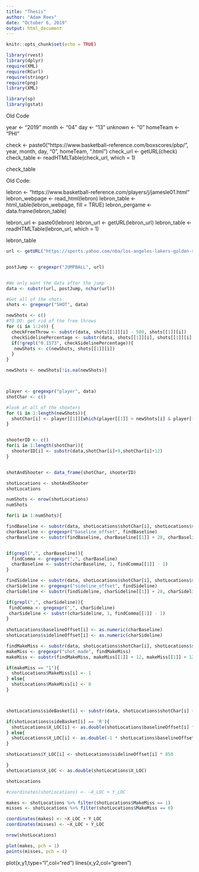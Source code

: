 ```yaml
---
title: "Thesis"
author: "Adam Rees"
date: "October 6, 2019"
output: html_document
---
```


```r
knitr::opts_chunk$set(echo = TRUE)
```

```r
library(rvest)
library(dplyr)
require(XML)
require(RCurl)
require(stringr)
require(png)
library(XML)

library(sp)
library(gstat)


```

Old Code

year <- "2019"
month <- "04"
day <- "13"
unknown <- "0"
homeTeam <- "PHI"

check <- paste0("https://www.basketball-reference.com/boxscores/pbp/", year, month, day, "0", homeTeam, ".html")
check_url <- getURL(check)
check_table <- readHTMLTable(check_url, which = 1)

check_table


Old Code:

lebron <- "https://www.basketball-reference.com/players/j/jamesle01.html"
lebron_webpage <- read_html(lebron)
lebron_table <- html_table(lebron_webpage, fill = TRUE)
lebron_pergame <- data.frame(lebron_table)

lebron_url <- paste0(lebron)
lebron_url <- getURL(lebron_url)
lebron_table <- readHTMLTable(lebron_url, which = 1)

lebron_table




```r
url <- getURL("https://sports.yahoo.com/nba/los-angeles-lakers-golden-state-warriors-2019100509/?section=gamestream")


postJump <- gregexpr("JUMPBALL", url)


#We only want the data after the jump
data <- substr(url, postJump, nchar(url))
```


```r


#Get all of the shots 
shots <- gregexpr("SHOT", data)

newShots <- c()
#TO DO: get rid of the free throws
for (i in 1:249) {
  checkFreeThrow <- substr(data, shots[[1]][i] - 500, shots[[1]][i])
  checkSidelinePercentage <- substr(data, shots[[1]][i], shots[[1]][i] + 250)
  if(!grepl("0.1573", checkSidelinePercentage)){
   newShots <- c(newShots, shots[[1]][i])
  }
}

newShots <- newShots[!is.na(newShots)]



player <- gregexpr("player", data)
shotChar <- c()

#look at all of the shooters
for (i in 1:length(newShots)){
  shotChar[i] <- player[[1]][which(player[[1]] > newShots[i] & player[[1]] < newShots[i]+47)]
}


shooterID <- c()
for(i in 1:length(shotChar)){
  shooterID[i] <- substr(data,shotChar[i]+9,shotChar[i]+12)
}


shotAndShooter <- data_frame(shotChar, shooterID)

shotLocations <- shotAndShooter 
shotLocations
```



```r

numShots <- nrow(shotLocations)
numShots

for(i in 1:numShots){

findBaseline <- substr(data, shotLocations$shotChar[i], shotLocations$shotChar[i] + 120)
charBaseline <- gregexpr("baseline_offset", findBaseline)
charBaseline <- substr(findBaseline, charBaseline[[1]] + 28, charBaseline[[1]] + 34)


if(grepl(",", charBaseline)){
  findComma <- gregexpr(",", charBaseline)
  charBaseline <- substr(charBaseline, 1, findComma[[1]] - 1)
}

findSideline <- substr(data, shotLocations$shotChar[i], shotLocations$shotChar[i] + 300)
charSideline <- gregexpr("sideline_offset", findSideline)
charSideline <- substr(findSideline, charSideline[[1]] + 28, charSideline[[1]] + 32)

if(grepl(",", charSideline)){
 findComma <- gregexpr(",", charSideline)
 charSideline <- substr(charSideline, 1, findComma[[1]] - 1)
}
  
shotLocations$baselineOffset[i] <- as.numeric(charBaseline)
shotLocations$sidelineOffset[i] <- as.numeric(charSideline)

findMakeMiss <- substr(data, shotLocations$shotChar[i], shotLocations$shotChar[i] + 460)
makeMiss <- gregexpr("shot_made", findMakeMiss)
makeMiss <- substr(findMakeMiss, makeMiss[[1]] + 12, makeMiss[[1]] + 12)

if(makeMiss == "1"){
  shotLocations$MakeMiss[i] <- 1
} else{
  shotLocations$MakeMiss[i] <- 0
}



shotLocations$sideBasket[i] <- substr(data, shotLocations$shotChar[i] + 62, shotLocations$shotChar[i] + 62)

if(shotLocations$sideBasket[i] == 'R'){
  shotLocations$X_LOC[i] <- as.double(shotLocations$baselineOffset[i] * 500)
} else{
  shotLocations$X_LOC[i] <- as.double(-1 * shotLocations$baselineOffset[i] * 500)
}

shotLocations$Y_LOC[i] <- shotLocations$sidelineOffset[i] * 850

}
shotLocations$X_LOC <- as.double(shotLocations$X_LOC)

shotLocations

#coordinates(shotLocations) <- ~X_LOC + Y_LOC

makes <- shotLocations %>% filter(shotLocations$MakeMiss == 1)
misses <- shotLocations %>% filter(shotLocations$MakeMiss == 0)

coordinates(makes) <- ~X_LOC + Y_LOC
coordinates(misses) <- ~X_LOC + Y_LOC

nrow(shotLocations)

plot(makes, pch = 1) 
points(misses, pch = 4)
```

plot(x,y1,type="l",col="red")
lines(x,y2,col="green")








